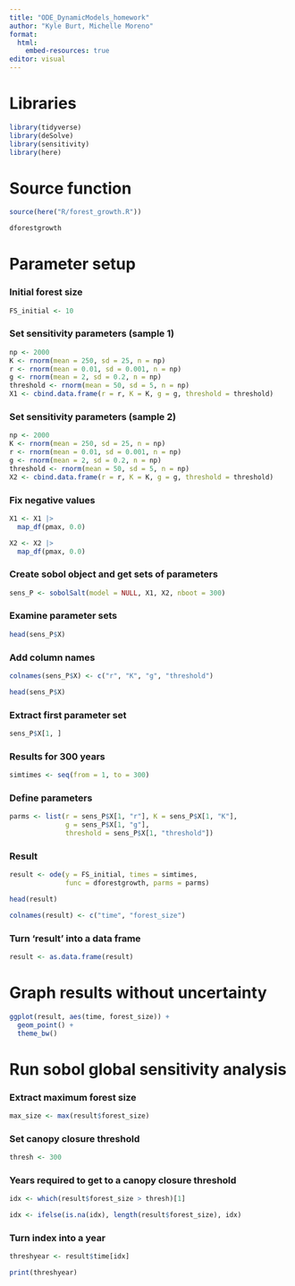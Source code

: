 ```yaml
---
title: "ODE_DynamicModels_homework"
author: "Kyle Burt, Michelle Moreno"
format: 
  html:
    embed-resources: true
editor: visual
---
```


# Libraries

```r
library(tidyverse)
library(deSolve)
library(sensitivity)
library(here)
```

# Source function

```r
source(here("R/forest_growth.R"))

dforestgrowth
```

# Parameter setup

### Initial forest size

```r
FS_initial <- 10
```

### Set sensitivity parameters (sample 1)

```r
np <- 2000
K <- rnorm(mean = 250, sd = 25, n = np)
r <- rnorm(mean = 0.01, sd = 0.001, n = np)
g <- rnorm(mean = 2, sd = 0.2, n = np)
threshold <- rnorm(mean = 50, sd = 5, n = np)
X1 <- cbind.data.frame(r = r, K = K, g = g, threshold = threshold)
```

### Set sensitivity parameters (sample 2)

```r
np <- 2000
K <- rnorm(mean = 250, sd = 25, n = np)
r <- rnorm(mean = 0.01, sd = 0.001, n = np)
g <- rnorm(mean = 2, sd = 0.2, n = np)
threshold <- rnorm(mean = 50, sd = 5, n = np)
X2 <- cbind.data.frame(r = r, K = K, g = g, threshold = threshold)
```

### Fix negative values

```r
X1 <- X1 |> 
  map_df(pmax, 0.0)

X2 <- X2 |> 
  map_df(pmax, 0.0)
```

### Create sobol object and get sets of parameters

```r
sens_P <- sobolSalt(model = NULL, X1, X2, nboot = 300)
```

### Examine parameter sets

```r
head(sens_P$X)
```

### Add column names

```r
colnames(sens_P$X) <- c("r", "K", "g", "threshold")

head(sens_P$X)
```

### Extract first parameter set

```r
sens_P$X[1, ]
```

### Results for 300 years

```r
simtimes <- seq(from = 1, to = 300)
```

### Define parameters

```r
parms <- list(r = sens_P$X[1, "r"], K = sens_P$X[1, "K"], 
              g = sens_P$X[1, "g"], 
              threshold = sens_P$X[1, "threshold"])
```

### Result

```r
result <- ode(y = FS_initial, times = simtimes, 
              func = dforestgrowth, parms = parms)

head(result)

colnames(result) <- c("time", "forest_size")
```

### Turn 'result' into a data frame

```r
result <- as.data.frame(result)
```

# Graph results without uncertainty

```r
ggplot(result, aes(time, forest_size)) +
  geom_point() + 
  theme_bw()
```

# Run sobol global sensitivity analysis

### Extract maximum forest size

```r
max_size <- max(result$forest_size)
```

### Set canopy closure threshold

```r
thresh <- 300
```

### Years required to get to a canopy closure threshold

```r
idx <- which(result$forest_size > thresh)[1]

idx <- ifelse(is.na(idx), length(result$forest_size), idx)
```

### Turn index into a year

```r
threshyear <- result$time[idx]

print(threshyear)
```
